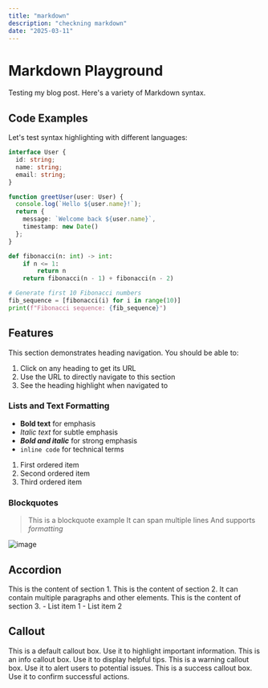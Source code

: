 ```yaml
---
title: "markdown"
description: "checkning markdown"
date: "2025-03-11"
---
```


# Markdown Playground

Testing my blog post. Here's a variety of Markdown syntax.

## Code Examples

Let's test syntax highlighting with different languages:

```typescript
interface User {
  id: string;
  name: string;
  email: string;
}

function greetUser(user: User) {
  console.log(`Hello ${user.name}!`);
  return {
    message: `Welcome back ${user.name}`,
    timestamp: new Date()
  };
}
```

```python
def fibonacci(n: int) -> int:
    if n <= 1:
        return n
    return fibonacci(n - 1) + fibonacci(n - 2)

# Generate first 10 Fibonacci numbers
fib_sequence = [fibonacci(i) for i in range(10)]
print(f"Fibonacci sequence: {fib_sequence}")
```
## Features

This section demonstrates heading navigation. You should be able to:
1. Click on any heading to get its URL
2. Use the URL to directly navigate to this section
3. See the heading highlight when navigated to


### Lists and Text Formatting

- **Bold text** for emphasis
- *Italic text* for subtle emphasis
- ***Bold and italic*** for strong emphasis
- `inline code` for technical terms

1. First ordered item
2. Second ordered item
3. Third ordered item

### Blockquotes

> This is a blockquote example
> It can span multiple lines
> And supports *formatting*

![image](https://samplelib.com/lib/preview/png/sample-boat-400x300.png)

## Accordion

<Accordion title="Section 1">
  This is the content of section 1.
</Accordion>

<Accordion title="Section 2">
  This is the content of section 2.
  It can contain multiple paragraphs and other elements.
</Accordion>

<Accordion title="Section 3">
  This is the content of section 3.
  - List item 1
  - List item 2
</Accordion>

## Callout

<Callout>
  This is a default callout box. Use it to highlight important information.
</Callout>

<Callout type="info">
  This is an info callout box. Use it to display helpful tips.
</Callout>

<Callout type="warn">
  This is a warning callout box. Use it to alert users to potential issues.
</Callout>


<Callout type="success">
  This is a success callout box. Use it to confirm successful actions.
</Callout>